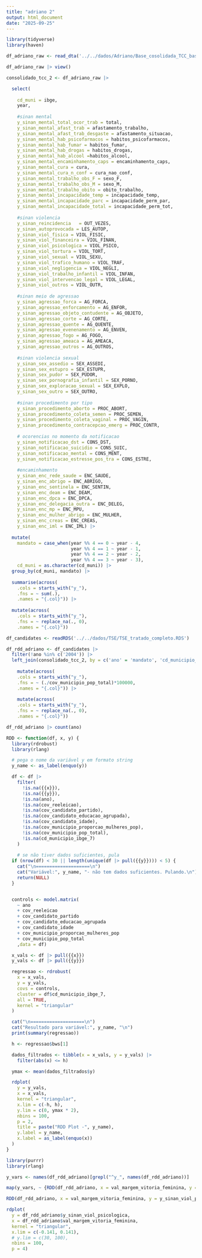 ```yaml
---
title: "adriano 2"
output: html_document
date: "2025-09-25"
---
```


```r
library(tidyverse)
library(haven)
```

```r
df_adriano_raw <- read_dta('../../dados/Adriano/Base_cosolidada_TCC_base2.dta')

df_adriano_raw |> view()
```



```r

consolidado_tcc_2 <- df_adriano_raw |> 

  select(
    
    cd_muni = ibge,
    year,
    
    #sinan mental
    y_sinan_mental_total_ocor_trab = total,
    y_sinan_mental_afast_trab = afastamento_trabalho,
    y_sinan_mental_afast_trab_desgaste = afastamento_situacao,
    y_sinan_mental_hab_psicofarmacos = habitos_psicofarmacos,
    y_sinan_mental_hab_fumar = habitos_fumar,
    y_sinan_mental_hab_drogas = habitos_drogas,
    y_sinan_mental_hab_alcool =habitos_alcool,
    y_sinan_mental_encaminhamento_caps = encaminhamento_caps,
    y_sinan_mental_cura = cura,
    y_sinan_mental_cura_n_conf = cura_nao_conf,
    y_sinan_mental_trabalho_obs_F = sexo_F,
    y_sinan_mental_trabalho_obs_M = sexo_M,
    y_sinan_mental_trabalho_obito = obito_trabalho,
    y_sinan_mental_incapacidade_temp = incapacidade_temp,
    y_sinan_mental_incapacidade_parc = incapacidade_perm_par,
    y_sinan_mental_incapacidade_total = incapacidade_perm_tot,
    
    #sinan violencia
    y_sinan_reincidencia   = OUT_VEZES,
    y_sinan_autoprovocada = LES_AUTOP,
    y_sinan_viol_fisica = VIOL_FISIC,
    y_sinan_viol_financeira = VIOL_FINAN,
    y_sinan_viol_psicologica = VIOL_PSICO,
    y_sinan_viol_tortura = VIOL_TORT,
    y_sinan_viol_sexual = VIOL_SEXU,
    y_sinan_viol_trafico_humano = VIOL_TRAF,
    y_sinan_viol_negligencia = VIOL_NEGLI,
    y_sinan_viol_trabalho_infantil = VIOL_INFAN,
    y_sinan_viol_intervencao_legal = VIOL_LEGAL,
    y_sinan_viol_outros = VIOL_OUTR,
    
    #sinan meio de agressao
    y_sinan_agressao_forca = AG_FORCA,
    y_sinan_agressao_enforcamento = AG_ENFOR,
    y_sinan_agressao_objeto_contudente = AG_OBJETO,
    y_sinan_agressao_corte = AG_CORTE,
    y_sinan_agressao_quente = AG_QUENTE,
    y_sinan_agressao_evenenamento = AG_ENVEN,
    y_sinan_agressao_fogo = AG_FOGO,
    y_sinan_agressao_ameaca = AG_AMEACA,
    y_sinan_agressao_outros = AG_OUTROS,
    
    #sinan violencia sexual
    y_sinan_sex_assedio = SEX_ASSEDI,
    y_sinan_sex_estupro = SEX_ESTUPR,
    y_sinan_sex_pudor = SEX_PUDOR,
    y_sinan_sex_pornografia_infantil = SEX_PORNO,
    y_sinan_sex_exploracao_sexual = SEX_EXPLO,
    y_sinan_sex_outro = SEX_OUTRO,
    
    #sinan procedimento por tipo
    y_sinan_procedimento_aborto = PROC_ABORT,
    y_sinan_procedimento_coleta_semen = PROC_SEMEN,
    y_sinan_procedimento_coleta_vaginal = PROC_VAGIN,
    y_sinan_procedimento_contracepcao_emerg = PROC_CONTR,
    
    # ocorencias no momento da notificacao
    y_sinan_notificacao_dst = CONS_DST,
    y_sinan_notificacao_suicidio = CONS_SUIC,
    y_sinan_notificacao_mental = CONS_MENT,
    y_sinan_notificacao_estresse_pos_tra = CONS_ESTRE,
    
    #encaminhamento
    y_sinan_enc_rede_saude = ENC_SAUDE,
    y_sinan_enc_abrigo = ENC_ABRIGO,
    y_sinan_enc_sentinela = ENC_SENTIN,
    y_sinan_enc_deam = ENC_DEAM,
    y_sinan_enc_dpca = ENC_DPCA,
    y_sinan_enc_delegacia_outra = ENC_DELEG,
    y_sinan_enc_mp = ENC_MPU,
    y_sinan_enc_mulher_abrigo = ENC_MULHER,
    y_sinan_enc_creas = ENC_CREAS,
    y_sinan_enc_iml = ENC_IML) |> 
  
  mutate(
    mandato = case_when(year %% 4 == 0 ~ year - 4,
                        year %% 4 == 1 ~ year - 1,
                        year %% 4 == 2 ~ year - 2,
                        year %% 4 == 3 ~ year - 3),
    cd_muni = as.character(cd_muni)) |> 
  group_by(cd_muni, mandato) |> 
  
  summarise(across(
    .cols = starts_with("y_"),       
    .fns = ~ sum(.),  
    .names = "{.col}")) |> 
  
  mutate(across(
    .cols = starts_with("y_"),
    .fns = ~ replace_na(., 0),
    .names = "{.col}"))


```


```r

df_candidates <- readRDS('../../dados/TSE/TSE_tratado_completo.RDS')

df_rdd_adriano <- df_candidates |>
  filter(!ano %in% c('2004')) |> 
  left_join(consolidado_tcc_2, by = c('ano' = 'mandato', 'cd_municipio_ibge_6' = 'cd_muni')) |> 
  
    mutate(across(
    .cols = starts_with("y_"),
    .fns = ~ (./cov_municipio_pop_total)*100000,
    .names = "{.col}")) |> 
    
    mutate(across(
    .cols = starts_with("y_"),
    .fns = ~ replace_na(., 0),
    .names = "{.col}"))

```

```r

df_rdd_adriano |> count(ano)

```

```r
RDD <- function(df, x, y) {
  library(rdrobust)
  library(rlang)

  # pega o nome da variável y em formato string
  y_name <- as_label(enquo(y))

  df <- df |>
    filter(
      !is.na({{x}}),
      !is.na({{y}}),
      !is.na(ano),
      !is.na(cov_reeleicao),
      !is.na(cov_candidato_partido),
      !is.na(cov_candidato_educacao_agrupada),
      !is.na(cov_candidato_idade),
      !is.na(cov_municipio_proporcao_mulheres_pop),
      !is.na(cov_municipio_pop_total),
      !is.na(cd_municipio_ibge_7)
    )
  
    # se não tiver dados suficientes, pula
  if (nrow(df) < 30 || length(unique(df |> pull({{y}}))) < 5) {
    cat("\n====================\n")
    cat("Variável:", y_name, "- não tem dados suficientes. Pulando.\n")
    return(NULL)
  }


  controls <- model.matrix(
    ~ ano 
    + cov_reeleicao
    + cov_candidato_partido
    + cov_candidato_educacao_agrupada
    + cov_candidato_idade
    + cov_municipio_proporcao_mulheres_pop
    + cov_municipio_pop_total
    ,data = df)

  x_vals <- df |> pull({{x}})
  y_vals <- df |> pull({{y}})

  regressao <- rdrobust(
    x = x_vals,
    y = y_vals,
    covs = controls,
    cluster = df$cd_municipio_ibge_7,
    all = TRUE,
    kernel = "triangular"
  )

  cat("\n====================\n")
  cat("Resultado para variável:", y_name, "\n")
  print(summary(regressao))

  h <- regressao$bws[1]

  dados_filtrados <- tibble(x = x_vals, y = y_vals) |>
    filter(abs(x) <= h)

  ymax <- mean(dados_filtrados$y)

  rdplot(
    y = y_vals,
    x = x_vals,
    kernel = "triangular",
    x.lim = c(-h, h),
    y.lim = c(0, ymax * 2),
    nbins = 100,
    p = 2,
    title = paste("RDD Plot -", y_name),
    y.label = y_name,
    x.label = as_label(enquo(x))
  )
}
```



```r
library(purrr)
library(rlang)

y_vars <- names(df_rdd_adriano)[grepl("^y_", names(df_rdd_adriano))]

map(y_vars, ~ {RDD(df_rdd_adriano, x = val_margem_vitoria_feminina, y = !!sym(.x))})


```

```r

RDD(df_rdd_adriano, x = val_margem_vitoria_feminina, y = y_sinan_viol_psicologica)

rdplot(
  y = df_rdd_adriano$y_sinan_viol_psicologica,
  x = df_rdd_adriano$val_margem_vitoria_feminina,
  kernel = "triangular",
  x.lim = c(-0.141, 0.141),
  # y.lim = c(30, 100),
  nbins = 100,
  p = 4)

```



















